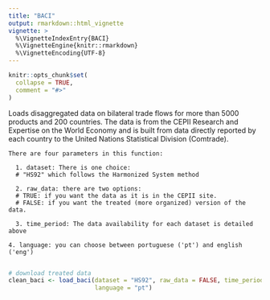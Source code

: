 ```yaml
---
title: "BACI"
output: rmarkdown::html_vignette
vignette: >
  %\VignetteIndexEntry{BACI}
  %\VignetteEngine{knitr::rmarkdown}
  %\VignetteEncoding{UTF-8}
---
```


```r
knitr::opts_chunk$set(
  collapse = TRUE,
  comment = "#>"
)
```

Loads disaggregated data on bilateral trade flows for more than 5000 products and 200 countries. The data is from the CEPII Research and Expertise on the World Economy and is built from data directly reported by each country to the United Nations Statistical Division (Comtrade).

```
There are four parameters in this function:
  
  1. dataset: There is one choice:
  # "HS92" which follows the Harmonized System method

  2. raw_data: there are two options:
  # TRUE: if you want the data as it is in the CEPII site.
  # FALSE: if you want the treated (more organized) version of the data. 
  
  3. time_period: The data availability for each dataset is detailed above

4. language: you can choose between portuguese ('pt') and english ('eng')
  
  ```
  
```r
# download treated data
clean_baci <- load_baci(dataset = "HS92", raw_data = FALSE, time_period = 2016,
                        language = "pt")
```
